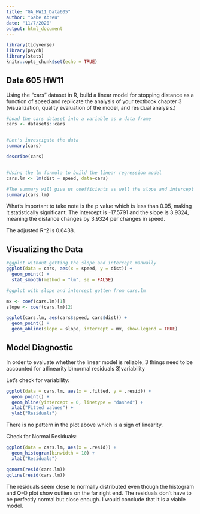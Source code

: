 ```yaml
---
title: "GA_HW11_Data605"
author: "Gabe Abreu"
date: "11/7/2020"
output: html_document
---
```


```r
library(tidyverse)
library(psych)
library(stats)
knitr::opts_chunk$set(echo = TRUE)
```

## Data 605 HW11

Using the “cars” dataset in R, build a linear model for stopping distance as a function of speed and replicate the analysis of your textbook chapter 3 (visualization, quality evaluation of the model, and residual analysis.)


```r
#Load the cars dataset into a variable as a data frame
cars <- datasets::cars


#Let's investigate the data
summary(cars)

describe(cars)


#Using the lm formula to build the linear regression model
cars.lm <- lm(dist ~ speed, data=cars)

#The summary will give us coefficients as well the slope and intercept that can be used to build the linear regression model evaluating the relationship between distance and speed.
summary(cars.lm)
```
What's important to take note is the p value which is less than 0.05, making it statistically significant. The intercept is -17.5791 and the slope is 3.9324, meaning the distance changes by 3.9324 per changes in speed.  

The adjusted R^2 is 0.6438. 

## Visualizing the Data
```r
#ggplot without getting the slope and intercept manually
ggplot(data = cars, aes(x = speed, y = dist)) +
  geom_point() +
  stat_smooth(method = "lm", se = FALSE)

#ggplot with slope and intercept gotten from cars.lm

mx <- coef(cars.lm)[1]
slope <- coef(cars.lm)[2]

ggplot(cars.lm, aes(cars$speed, cars$dist)) +
  geom_point() +
  geom_abline(slope = slope, intercept = mx, show.legend = TRUE)
```

## Model Diagnostic

In order to evaluate whether the linear model is reliable, 3 things need to be accounted for
a)linearity
b)normal residuals
3)variability

Let's check for variability:
```r
ggplot(data = cars.lm, aes(x = .fitted, y = .resid)) +
  geom_point() +
  geom_hline(yintercept = 0, linetype = "dashed") +
  xlab("Fitted values") +
  ylab("Residuals")

```

There is no pattern in the plot above which is a sign of linearity. 

Check for Normal Residuals:
```r
ggplot(data = cars.lm, aes(x = .resid)) +
  geom_histogram(binwidth = 10) +
  xlab("Residuals")

qqnorm(resid(cars.lm))
qqline(resid(cars.lm))
```

The residuals seem close to normally distributed even though the histogram and Q-Q plot show outliers on the far right end. The residuals don't have to be perfectly normal but close enough. I would conclude that it is a viable model.